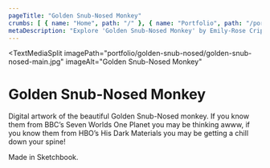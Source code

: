```yaml
---
pageTitle: "Golden Snub-Nosed Monkey"
crumbs: [ { name: "Home", path: "/" }, { name: "Portfolio", path: "/portfolio/" }, { name: "Golden Snub-Nosed Monkey", path: "/portfolio/golden-snub-nosed" } ]
metaDescription: "Explore 'Golden Snub-Nosed Monkey' by Emily-Rose Cripps. Graphic designer based in Oxford, UK. Book-making, exhibition design and more."
---
```


<TextMediaSplit
    imagePath="portfolio/golden-snub-nosed/golden-snub-nosed-main.jpg"
    imageAlt="Golden Snub-Nosed Monkey"
>

# Golden Snub-Nosed Monkey

Digital artwork of the beautiful  Golden Snub-Nosed monkey. If you know them from BBC’s Seven Worlds One Planet you may be thinking awww, if you know them from HBO’s His Dark Materials you may be getting a chill down your spine!

Made in Sketchbook.

</TextMediaSplit>